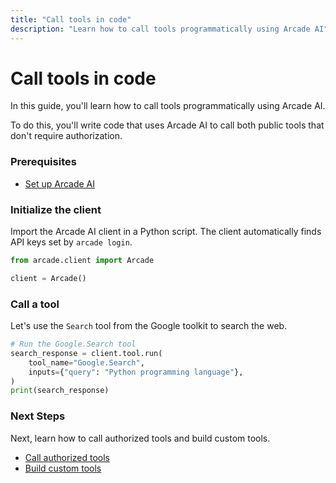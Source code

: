 ```yaml
---
title: "Call tools in code"
description: "Learn how to call tools programmatically using Arcade AI"
---
```



# Call tools in code

In this guide, you'll learn how to call tools programmatically using Arcade AI.

To do this, you'll write code that uses Arcade AI to call both public tools that
don't require authorization.

<Steps>

### Prerequisites

-   [Set up Arcade AI](/docs/guides/quickstart)

### Initialize the client

Import the Arcade AI client in a Python script. The client automatically finds
API keys set by `arcade login`.

```python
from arcade.client import Arcade

client = Arcade()
```

### Call a tool

Let's use the `Search` tool from the Google toolkit to search the web.

```python
# Run the Google.Search tool
search_response = client.tool.run(
    tool_name="Google.Search",
    inputs={"query": "Python programming language"},
)
print(search_response)
```

</Steps>

### Next Steps

Next, learn how to call authorized tools and build custom tools.

-   [Call authorized tools](/docs/guides/authtoolcalling)
-   [Build custom tools](/docs/guides/customtools)
